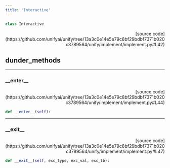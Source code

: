 ```yaml
---
title: 'Interactive'
---
```


```python
class Interactive
```

<p align="right">[source code](https://github.com/unifyai/unify/tree/13a3c0e14e5e79c8bf29bdbf7371b020c3789564/unify/implement/implement.py#L42)</p>



## dunder_methods

---

### \_\_enter\_\_

<p align="right">[source code](https://github.com/unifyai/unify/tree/13a3c0e14e5e79c8bf29bdbf7371b020c3789564/unify/implement/implement.py#L44)</p>

```python
def __enter__(self):
```



---

### \_\_exit\_\_

<p align="right">[source code](https://github.com/unifyai/unify/tree/13a3c0e14e5e79c8bf29bdbf7371b020c3789564/unify/implement/implement.py#L47)</p>

```python
def __exit__(self, exc_type, exc_val, exc_tb):
```

